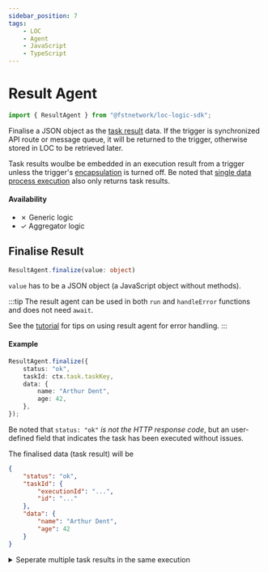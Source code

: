 ```yaml
---
sidebar_position: 7
tags:
    - LOC
    - Agent
    - JavaScript
    - TypeScript
---
```


# Result Agent

```typescript
import { ResultAgent } from "@fstnetwork/loc-logic-sdk";
```

Finalise a JSON object as the [task result](/legacy/0.9/tutorials/loc-feat-overview#triggers-tasks-and-executions) data. If the trigger is synchronized API route or message queue, it will be returned to the trigger, otherwise stored in LOC to be retrieved later.

Task results woulbe be embedded in an execution result from a trigger unless the trigger's [encapsulation](/legacy/0.9/studio-guide/triggers) is turned off. Be noted that [single data process execution](/legacy/0.9/quickstart#run-the-data-process---simple-data-process-execution) also only returns task results.

#### Availability

-   ✗ Generic logic
-   ✓ Aggregator logic

## Finalise Result

```typescript
ResultAgent.finalize(value: object)
```

`value` has to be a JSON object (a JavaScript object without methods).

:::tip
The result agent can be used in both `run` and `handleError` functions and does not need `await`.

See the [tutorial](/legacy/0.9/tutorials/error-handling-tip) for tips on using result agent for error handling.
:::

#### Example

```typescript showLineNumbers
ResultAgent.finalize({
    status: "ok",
    taskId: ctx.task.taskKey,
    data: {
        name: "Arthur Dent",
        age: 42,
    },
});
```

Be noted that `status: "ok"` _is not the HTTP response code_, but an user-defined field that indicates the task has been executed without issues.

The finalised data (task result) will be

```json
{
    "status": "ok",
    "taskId": {
        "executionId": "...",
        "id": "..."
    },
    "data": {
        "name": "Arthur Dent",
        "age": 42
    }
}
```

<details>
    <summary>Seperate multiple task results in the same execution</summary>

If you are planning to execute multiple data processes from the same trigger, be adviced not to use shared task result field names (for example, `status` and `data`), for the result of one data process _would be overwritten_ by another.

You can wrap results with different topmost keys:

```typescript title="aggregator 1" showLineNumbers
ResultAgent.finalize({
    result_data_process_a: {
        status: "ok",
        taskId: ctx.task.taskKey,
        data: {
            name: "Arthur Dent",
            age: 42,
        },
    },
});
```

```typescript title="aggregator 2" showLineNumbers
ResultAgent.finalize({
    result_data_process_b: {
        status: "ok",
        taskId: ctx.task.taskKey,
        data: {
            name: "Ford Perfect",
            age: 200,
        },
    },
});
```

The returned task results in the execution result would thus be

```json
{
    "result_data_process_a": {
        "status": "ok",
        "taskId": {
            "executionId": "...",
            "id": "..."
        },
        "data": {
            "name": "Arthur Dent",
            "age": 42
        }
    },
    "result_data_process_b": {
        "status": "ok",
        "taskId": {
            "executionId": "...",
            "id": "..."
        },
        "data": {
            "name": "Ford Perfect",
            "age": 200
        }
    }
}
```

</details>
